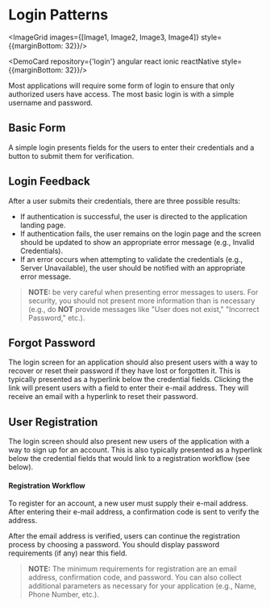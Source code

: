 
# Login Patterns

<ImageGrid images={[Image1, Image2, Image3, Image4]} style={{marginBottom: 32}}/>

<DemoCard repository={'login'} angular react ionic reactNative style={{marginBottom: 32}}/>

Most applications will require some form of login to ensure that only authorized users have access. The most basic login is with a simple username and password.

## Basic Form

A simple login presents fields for the users to enter their credentials and a button to submit them for verification.

## Login Feedback

After a user submits their credentials, there are three possible results:
* If authentication is successful, the user is directed to the application landing page.
* If authentication fails, the user remains on the login page and the screen should be updated to show an appropriate error message (e.g., Invalid Credentials).
* If an error occurs when attempting to validate the credentials (e.g., Server Unavailable), the user should be notified with an appropriate error message.

> **NOTE:** be very careful when presenting error messages to users. For security, you should not present more information than is necessary (e.g., do **NOT** provide messages like "User does not exist," "Incorrect Password," etc.).

## Forgot Password

The login screen for an application should also present users with a way to recover or reset their password if they have lost or forgotten it. This is typically presented as a hyperlink below the credential fields. Clicking the link will present users with a field to enter their e-mail address. They will receive an email with a hyperlink to reset their password.

## User Registration

The login screen should also present new users of the application with a way to sign up for an account. This is also typically presented as a hyperlink below the credential fields that would link to a registration workflow (see below).

#### Registration Workflow
To register for an account, a new user must supply their e-mail address. After entering their e-mail address, a confirmation code is sent to verify the address.

After the email address is verified, users can continue the registration process by choosing a password. You should display password requirements (if any) near this field.

> **NOTE:** The minimum requirements for registration are an email address, confirmation code, and password. You can also collect additional parameters as necessary for your application (e.g., Name, Phone Number, etc.).
